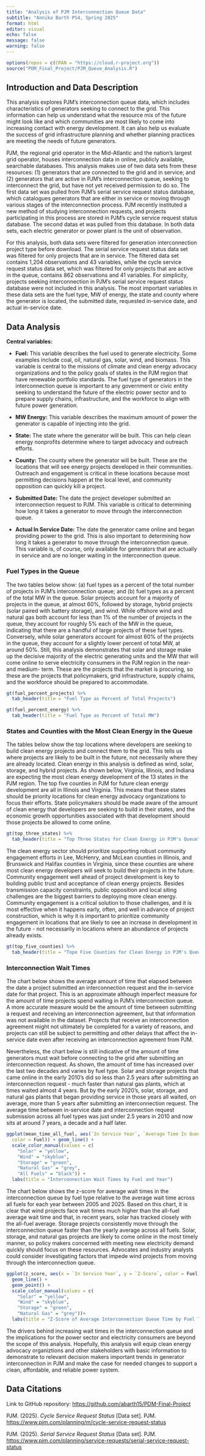 ```yaml
---
title: "Analysis of PJM Interconnection Queue Data"
subtitle: "Annika Barth PS4, Spring 2025"
format: html
editor: visual
echo: false
message: false
warning: false
---
```


```r
options(repos = c(CRAN = "https://cloud.r-project.org"))
source("PDM_Final_Project/PJM_Queue_Analysis.R")
```

## Introduction and Data Description

This analysis explores PJM's interconnection queue data, which includes characteristics of generators seeking to connect to the grid. This information can help us understand what the resource mix of the future might look like and which communities are most likely to come into increasing contact with energy development. It can also help us evaluate the success of grid infrastructure planning and whether planning practices are meeting the needs of future generators.

PJM, the regional grid operator in the Mid-Atlantic and the nation's largest grid operator, houses interconnection data in online, publicly available, searchable databases. This analysis makes use of two data sets from these resources: (1) generators that are connected to the grid and in service; and (2) generators that are active in PJM's interconnection queue, seeking to interconnect the grid, but have not yet received permission to do so. The first data set was pulled from PJM's serial service request status database, which catalogues generators that are either in service or moving through various stages of the interconnection process. PJM recently instituted a new method of studying interconnection requests, and projects participating in this process are stored in PJM's cycle service request status database. The second datas et was pulled from this database. In both data sets, each electric generator or power plant is the unit of observation.

For this analysis, both data sets were filtered for generation interconnection project type before download. The serial service request status data set was filtered for only projects that are in service. The filtered data set contains 1,204 observations and 43 variables, while the cycle service request status data set, which was filtered for only projects that are active in the queue, contains 862 observations and 41 variables. For simplicity, projects seeking interconnection in PJM's serial service request status database were not included in this analysis. The most important variables in these data sets are the fuel type, MW of energy, the state and county where the generator is located, the submitted date, requested in-service date, and actual in-service date.

## Data Analysis

**Central variables:**

-   **Fuel:** This variable describes the fuel used to generate electricity. Some examples include coal, oil, natural gas, solar, wind, and biomass. This variable is central to the missions of climate and clean energy advocacy organizations and to the policy goals of states in the PJM region that have renewable portfolio standards. The fuel type of generators in the interconnection queue is important to any government or civic entity seeking to understand the future of the electric power sector and to prepare supply chains, infrastructure, and the workforce to align with future power generation.

-   **MW Energy:** This variable describes the maximum amount of power the generator is capable of injecting into the grid.

-   **State:** The state where the generator will be built. This can help clean energy nonprofits determine where to target advocacy and outreach efforts.

-   **County:** The county where the generator will be built. These are the locations that will see energy projects developed in their communities. Outreach and engagement is critical in these locations because most permitting decisions happen at the local level, and community opposition can quickly kill a project.

-   **Submitted Date:** The date the project developer submitted an interconnection request to PJM. This variable is critical to determining how long it takes a generator to move through the interconnection queue.

-   **Actual In Service Date:** The date the generator came online and began providing power to the grid. This is also important to determining how long it takes a generator to move through the interconnection queue. This variable is, of course, only available for generators that are actually in service and are no longer waiting in the interconnection queue.

### Fuel Types in the Queue

The two tables below show: (a) fuel types as a percent of the total number of projects in PJM's interconnection queue; and (b) fuel types as a percent of the total MW in the queue. Solar projects account for a majority of projects in the queue, at almost 60%, followed by storage, hybrid projects (solar paired with battery storage), and wind. While offshore wind and natural gas both account for less than 1% of the number of projects in the queue, they account for roughly 5% each of the MW in the queue, indicating that there are a handful of large projects of these fuel types. Conversely, while solar generators account for almost 60% of the projects in the queue, they account for a slightly lower percent of total MW, at around 50%. Still, this analysis demonstrates that solar and storage make up the decisive majority of the electric generating units and the MW that will come online to serve electricity consumers in the PJM region in the near- and medium- term. These are the projects that the market is procuring, so these are the projects that policymakers, grid infrastructure, supply chains, and the workforce should be prepared to accommodate.

```r

gt(fuel_percent_projects) %>%
  tab_header(title = "Fuel Type as Percent of Total Projects")
```

```r

gt(fuel_percent_energy) %>%
  tab_header(title = "Fuel Type as Percent of Total MW")
```

### States and Counties with the Most Clean Energy in the Queue

The tables below show the top locations where developers are seeking to build clean energy projects and connect them to the grid. This tells us where projects are likely to be built in the future, not necessarily where they are already located. Clean energy in this analysis is defined as wind, solar, storage, and hybrid projects. As shown below, Virginia, Illinois, and Indiana are expecting the most clean energy development of the 13 states in the PJM region. The top five counties in PJM for future clean energy development are all in Illinois and Virginia. This means that these states should be priority locations for clean energy advocacy organizations to focus their efforts. State policymakers should be made aware of the amount of clean energy that developers are seeking to build in their states, and the economic growth opportunities associated with that development should those projects be allowed to come online.

```r

gt(top_three_states) %>%
  tab_header(title = "Top Three States for Clean Energy in PJM's Queue")

```

The clean energy sector should prioritize supporting robust community engagement efforts in Lee, McHenry, and McLean counties in Illinois, and Brunswick and Halifax counties in Virginia, since these counties are where most clean energy developers will seek to build their projects in the future. Community engagement well ahead of project development is key to building public trust and acceptance of clean energy projects. Besides transmission capacity constraints, public opposition and local siting challenges are the biggest barriers to deploying more clean energy. Community engagement is a critical solution to those challenges, and it is most effective when it happens early, often, and well in advance of project construction, which is why it is important to prioritize community engagement in locations that are likely to see an increase in development in the future - not necessarily in locations where an abundance of projects already exists.

```r
gt(top_five_counties) %>%
  tab_header(title = "Tope Five Counties for Clean Energy in PJM's Queue")
```

### Interconnection Wait Times

The chart below shows the average amount of time that elapsed between the date a project submitted an interconnection request and the in-service date for that project. This is an approximate although imperfect measure for the amount of time projects spend waiting in PJM's interconnection queue. A more accurate measure would be the amount of time between submitting a request and receiving an interconnection agreement, but that information was not available in the dataset. Projects that receive an interconnection agreement might not ultimately be completed for a variety of reasons, and projects can still be subject to permitting and other delays that affect the in-service date even after receiving an interconnection agreement from PJM.

Nevertheless, the chart below is still indicative of the amount of time generators must wait before connecting to the grid after submitting an interconnection request. As shown, the amount of time has increased over the last two decades and varies by fuel type. Solar and storage projects that came online in the early 2010's did so less than 2.5 years after submitting an interconnection request - much faster than natural gas plants, which at times waited almost 4 years. But by the early 2020's, solar, storage, and natural gas plants that began providing service in those years all waited, on average, more than 5 years after submitting an interconnection request. The average time between in-service date and interconnection request submission across all fuel types was just under 2.5 years in 2010 and now sits at around 7 years, a decade and a half later.

```r

ggplot(mean_time_all_fuel, aes(`In Service Year`, `Average Time In Queue`, 
  color = Fuel)) + geom_line() +
  scale_color_manual(values = c(
    "Solar" = "yellow", 
    "Wind" = "skyblue",
    "Storage" = "green",
    "Natural Gas" = "grey",
    "All Fuels" = "black")) +
  labs(title = "Interconnection Wait Times by Fuel and Year")

```

The chart below shows the z-score for average wait times in the interconnection queue by fuel type relative to the average wait time across all fuels for each year between 2005 and 2025. Based on this chart, it is clear that wind projects face wait times much higher than the all-fuel average wait time and that, in recent years, solar has tracked closely with the all-fuel average. Storage projects consistently move through the interconnection queue faster than the yearly average across all fuels. Solar, storage, and natural gas projects are likely to come online in the most timely manner, so policy makers concerned with meeting new electricity demand quickly should focus on these resources. Advocates and industry analysts could consider investigating factors that impede wind projects from moving through the interconnection queue.

```r

ggplot(z_score, aes(x = `In Service Year`, y = `Z-Score`, color = Fuel)) +
  geom_line() +
  geom_point() +
  scale_color_manual(values = c(
    "Solar" = "yellow", 
    "Wind" = "skyblue",
    "Storage" = "green",
    "Natural Gas" = "grey"))+
  labs(title = "Z-Score of Average Interconnection Queue Time by Fuel Type")
```

The drivers behind increasing wait times in the interconnection queue and the implications for the power sector and electricity consumers are beyond the scope of this analysis. Hopefully, this analysis will equip clean energy advocacy organiztions and other stakeholders with basic information to demonstrate to relevant decision makers important trends in generator interconnection in PJM and make the case for needed changes to support a clean, affordable, and reliable power system.

## Data Citations

Link to GitHub repository: <https://github.com/abarth15/PDM-Final-Project>

PJM. (2025). *Cycle Service Request Status* \[Data set\]. PJM. <https://www.pjm.com/planning/m/cycle-service-request-status>

PJM. (2025). *Serial Service Request Status* \[Data set\]. PJM. <https://www.pjm.com/planning/service-requests/serial-service-request-status>
